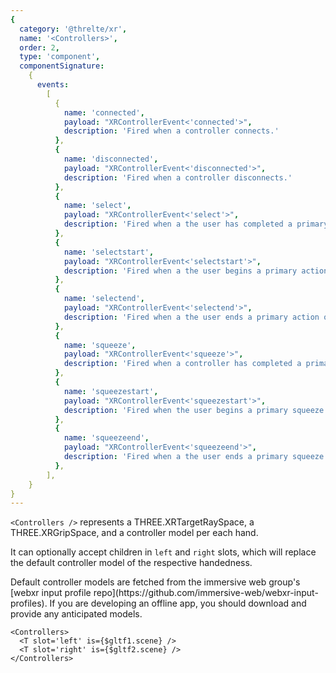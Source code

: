 ```yaml
---
{
  category: '@threlte/xr',
  name: '<Controllers>',
  order: 2,
  type: 'component',
  componentSignature:
    {
      events:
        [
          {
            name: 'connected',
            payload: "XRControllerEvent<'connected'>",
            description: 'Fired when a controller connects.'
          },
          {
            name: 'disconnected',
            payload: "XRControllerEvent<'disconnected'>",
            description: 'Fired when a controller disconnects.'
          },
          {
            name: 'select',
            payload: "XRControllerEvent<'select'>",
            description: 'Fired when a the user has completed a primary action.'
          },
          {
            name: 'selectstart',
            payload: "XRControllerEvent<'selectstart'>",
            description: 'Fired when a the user begins a primary action.'
          },
          {
            name: 'selectend',
            payload: "XRControllerEvent<'selectend'>",
            description: 'Fired when a the user ends a primary action or when a controller that is in the process of handling an ongoing primary action is disconnected without successfully completing the action.'
          },
          {
            name: 'squeeze',
            payload: "XRControllerEvent<'squeeze'>",
            description: 'Fired when a controller has completed a primary squeeze action.'
          },
          {
            name: 'squeezestart',
            payload: "XRControllerEvent<'squeezestart'>",
            description: 'Fired when the user begins a primary squeeze action on one of its input sources.'
          },
          {
            name: 'squeezeend',
            payload: "XRControllerEvent<'squeezeend'>",
            description: 'Fired when a the user ends a primary squeeze action or when a controller that is in the process of handling an ongoing primary squeeeze action is disconnected without successfully completing the action.'
          },
        ],
    }
}
---
```


`<Controllers />` represents a THREE.XRTargetRaySpace, a THREE.XRGripSpace, and a controller model per each hand.

It can optionally accept children in `left` and `right` slots, which will replace the default controller model of the respective handedness.

<Tip type="warning">
  Default controller models are fetched from the immersive web group's [webxr input profile repo](https://github.com/immersive-web/webxr-input-profiles). If you are developing an offline app, you should download and provide any anticipated models.
</Tip>

```svelte
<Controllers>
  <T slot='left' is={$gltf1.scene} />
  <T slot='right' is={$gltf2.scene} />
</Controllers>
```
